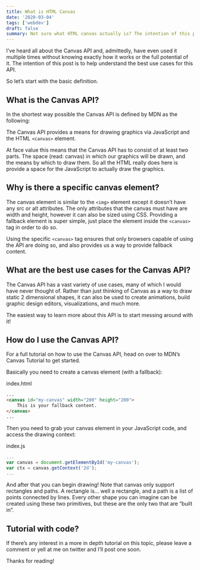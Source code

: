 ```yaml
---
title: What is HTML Canvas
date: '2020-03-04'
tags: ['webdev']
draft: false
summary: Not sure what HTML canvas actually is? The intention of this post is to help understand the best use cases for this API.
---
```

I’ve heard all about the Canvas API and, admittedly, have even used it multiple times without knowing exactly how it works or the full potential of it. The intention of this post is to help understand the best use cases for this API.

So let’s start with the basic definition.

## What is the Canvas API?
In the shortest way possible the Canvas API is defined by MDN as the following:

The Canvas API provides a means for drawing graphics via JavaScript and the HTML `<canvas>` element.

At face value this means that the Canvas API has to consist of at least two parts. The space (read: canvas) in which our graphics will be drawn, and the means by which to draw them. So all the HTML really does here is provide a space for the JavaScript to actually draw the graphics.

## Why is there a specific canvas element?
The canvas element is similar to the `<img>` element except it doesn’t have any src or alt attributes. The only attributes that the canvas must have are width and height, however it can also be sized using CSS. Providing a fallback element is super simple, just place the element inside the `<canvas>` tag in order to do so.

Using the specific `<canvas>` tag ensures that only browsers capable of using the API are doing so, and also provides us a way to provide fallback content.

## What are the best use cases for the Canvas API?
The Canvas API has a vast variety of use cases, many of which I would have never thought of. Rather than just thinking of Canvas as a way to draw static 2 dimensional shapes, it can also be used to create animations, build graphic design editors, visualizations, and much more.

The easiest way to learn more about this API is to start messing around with it!

## How do I use the Canvas API?
For a full tutorial on how to use the Canvas API, head on over to MDN’s Canvas Tutorial to get started.

Basically you need to create a canvas element (with a fallback):

index.html
```html
...
<canvas id="my-canvas" width="200" height="200">
    This is your fallback content.
</canvas>
...
```
Then you need to grab your canvas element in your JavaScript code, and access the drawing context:

index.js
```javascript
...
var canvas = document.getElementById('my-canvas');
var ctx = canvas.getContext('2d');
...
```
And after that you can begin drawing! Note that canvas only support rectangles and paths. A rectangle is… well a rectangle, and a path is a list of points connected by lines. Every other shape you can imagine can be created using these two primitives, but these are the only two that are “built in”.

## Tutorial with code?
If there’s any interest in a more in depth tutorial on this topic, please leave a comment or yell at me on twitter and I’ll post one soon.

Thanks for reading!